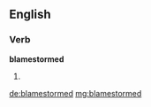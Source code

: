 ==English==

===Verb===
'''blamestormed'''

# {{past of|blamestorm}}

[[de:blamestormed]]
[[mg:blamestormed]]